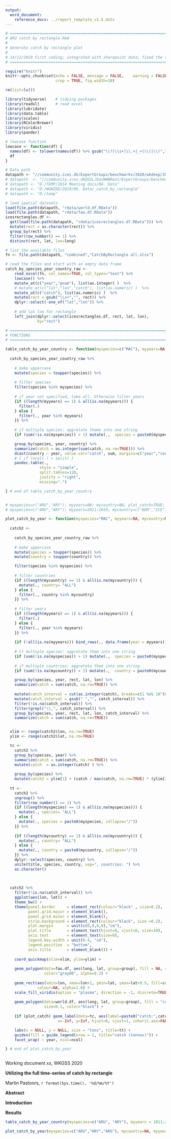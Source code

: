 ```yaml
---
output: 
  word_document:
    reference_docx: ../report_template_v1.5.dotx
---
```


```r

# =======================================================================================
# ARU catch by rectangle.Rmd
# 
# Generate catch by rectangle plot
#
# 14/11/2019 First coding; integrated with sharepoint data; fixed the rectangle positions; added selections
# =======================================================================================

require("knitr")
knitr::opts_chunk$set(echo = FALSE,	message = FALSE,	warning = FALSE,	comment = "",	
                      crop = TRUE, fig.width=10) 

rm(list=ls())

library(tidyverse)    # tidying packages
library(readxl)       # read excel
library(lubridate)
library(data.table)
library(scales)
library(RColorBrewer)
library(viridis)
library(pander)

# lowcase function
lowcase <- function(df) {
  names(df) <- tolower(names(df)) %>% gsub("\\?|\\s+|\\.+|_+|\\(|\\)","",.) 
  df
}

# Data path
datapath <- "//community.ices.dk/ExpertGroups/benchmarks/2020/wkdeep/2014 Meeting docs/06. Data"
# datapath  <- "//community.ices.dk@SSL/DavWWWRoot/ExpertGroups/benchmarks/2020/wkdeep/2014 Meeting docs/06. Data"
# datapath <- "D:/TEMP/2014 Meeting docs/06. Data"
# datapath <- "D:/WGWIDE/2019/06. Data/_catch_by_rectangle"
# datapath <- "D:/temp"

# load spatial datasets
load(file.path(datapath, "rdata/world.df.RData"))
load(file.path(datapath, "rdata/fao.df.RData"))
icesrectangles.df <-
  get(load(file.path(datapath, "rdata/icesrectangles.df.RData"))) %>% 
  mutate(rect = as.character(rect)) %>% 
  group_by(rect) %>% 
  filter(row_number() == 1) %>% 
  distinct(rect, lat, lon=long)

# list the available files
fn <- file.path(datapath, "combined","CatchByRectangle all.xlsx")

# read the files and start with an empty data frame
catch_by_species_year_country_raw <- 
    read_excel(fn, col_names=TRUE, col_types="text") %>% 
    lowcase() %>% 
    mutate_at(c("year","pnum"), list(as.integer) )  %>% 
    # mutate_at(c("lat","lon","catch"), list(as.numeric) )  %>%
    mutate_at(c("catch"), list(as.numeric) )  %>%
    mutate(rect = gsub("\\s+","", rect)) %>% 
    dplyr::select(-one_of("lat","lon")) %>% 
    
    # add lat lon for rectangle
    left_join(dplyr::select(icesrectangles.df, rect, lat, lon), 
              by="rect") 

# ================================================================================
# FUNCTIONS
# ================================================================================

table_catch_by_year_country <- function(myspecies=c("MAC"), myyears=NA) {
  
  catch_by_species_year_country_raw %>% 
    
    # make uppercase
    mutate(species = toupper(species)) %>% 
    
    # filter species
    filter(species %in% myspecies) %>% 
    
    # if year not specified, take all. Otherwise filter years
    {if ((length(myyears) == 1) & all(is.na(myyears))) {
      filter(.)
    } else {
      filter(., year %in% myyears)
    }} %>% 
    
    # if multiple species: aggretate theme into one string
    {if (sum(!is.na(myspecies)) > 1) mutate(.,  species = paste0(myspecies, collapse="/") ) else .} %>% 

    group_by(species, year, country) %>% 
    summarize(catch = as.integer(sum(catch, na.rm=TRUE))) %>% 
    dcast(country ~ year, value.var="catch", sum, margins=c("year","country")) %>% 
    # { if (ncol(.) > split) }
    pandoc.table(.,
               style = "simple",
               split.tables=120, 
               justify = "right",
               missing=".")

} # end of table_catch_by_year_country


# myspecies=c("ARU","ARY"); myyears=NA; mycountry=NA; plot_catch=TRUE; ncol=6
# myspecies=c("ARU","ARY"); myyears=2011:2019; mycountry=c("NOR","ICE"); plot_catch=TRUE; ncol=6

plot_catch_by_year <- function(myspecies="MAC", myyears=NA, mycountry=NA, plot_catch=TRUE, ncol=6) {
  
  catch2 <-
    
    catch_by_species_year_country_raw %>% 
    
    # make uppercase
    mutate(species = toupper(species)) %>% 
    mutate(country = toupper(country)) %>% 

    filter(species %in% myspecies) %>%
    
    # filter countries
    {if ((length(mycountry) == 1) & all(is.na(mycountry))) {
      mutate(., country= "ALL")
    } else {
      filter(., country %in% mycountry)
    }} %>% 
    
    # filter years
    {if ((length(myyears) == 1) & all(is.na(myyears))) {
      filter(.)
    } else {
      filter(., year %in% myyears)
    }} %>% 
    
    {if (!all(is.na(myyears))) bind_rows(., data.frame(year = myyears)) else (.) } %>% 
    
    # if multiple species: aggretate them into one string
    {if (sum(!is.na(myspecies)) > 1) mutate(.,  species = paste0(myspecies, collapse="/") ) else .} %>% 
    
    # if multiple countries: aggretate them into one string
    {if (sum(!is.na(mycountry)) > 1) mutate(.,  country = paste0(mycountry, collapse="/") ) else .} %>% 

    group_by(species, year, rect, lat, lon) %>% 
    summarize(catch = sum(catch, na.rm=TRUE)) %>% 
  
    mutate(catch_interval = cut(as.integer(catch), breaks=c(1 %o% 10^(0:12)), dig.lab=10 ) ) %>% 
    mutate(catch_interval = gsub(" ","", catch_interval)) %>% 
    filter(!is.na(catch_interval)) %>% 
    filter(grepl("\\,", catch_interval)) %>%   
    group_by(species, year, rect, lat, lon, catch_interval) %>% 
    summarize(catch = sum(catch, na.rm=TRUE))


  xlim <- range(catch2$lon, na.rm=TRUE)
  ylim <- range(catch2$lat, na.rm=TRUE)

  tc <-
    catch2 %>% 
    group_by(species, year) %>% 
    summarize(catch = sum(catch, na.rm=TRUE)) %>% 
    mutate(catch  = as.integer(catch) ) %>% 
    
    group_by(species) %>% 
    mutate(catch2 = ylim[1] + (catch / max(catch, na.rm=TRUE) * (ylim[2] - ylim[1])) )
  
  tt <- 
    catch2 %>% 
    ungroup() %>% 
    filter(row_number() == 1) %>% 
    {if ((length(myspecies) == 1) & all(is.na(myspecies))) {
      mutate(., species= "ALL")
    } else {
      mutate(., species = paste0(myspecies, collapse="/"))
    }} %>% 
    
    {if ((length(mycountry) == 1) & all(is.na(mycountry))) {
      mutate(., country= "ALL")
    } else {
      mutate(., country = paste0(mycountry, collapse="/"))
    }} %>% 
    dplyr::select(species, country) %>% 
    unite(title, species, country, sep=", countries: ") %>% 
    as.character()

  
  
  catch2 %>% 
    filter(!is.na(catch_interval)) %>% 
    ggplot(aes(lon, lat)) + 
    theme_bw() +
    theme(panel.border     = element_rect(colour="black" , size=0.2),
          panel.grid.major = element_blank(),
          panel.grid.minor = element_blank(),
          strip.background = element_rect(colour="black", size =0.2),
          plot.margin      = unit(c(0,0,0,0),"cm"),
          plot.title       = element_text(hjust=0, vjust=0, size=10),
          axis.text        = element_text(size=6),
          legend.key.width = unit(0.4, "cm"), 
          legend.position  = "bottom",
          axis.title       = element_blank()) +
    
    coord_quickmap(xlim=xlim, ylim=ylim) +
  
    geom_polygon(data=fao.df, aes(long, lat, group=group), fill = NA, size=0.2,
                 color="gray80", alpha=0.3) +
  
    geom_rect(aes(xmin=lon, xmax=lon+1, ymin=lat, ymax=lat+0.5, fill=catch_interval), 
              colour=NA, alpha=1.0) +
    scale_fill_viridis(option = "plasma", direction = -1, discrete=TRUE) +
  
    geom_polygon(data=world.df, aes(long, lat, group=group), fill = "cornsilk", 
                 size=0.1, color="black") +
    
    {if (plot_catch) geom_label(data=tc, aes(label=paste0("catch:",catch)), 
                       x=-Inf, y=Inf, hjust=0, vjust=1, inherit.aes=FALSE)  else .} +

    labs(x = NULL, y = NULL, size = "tons", title=tt) +
    guides(fill = guide_legend(nrow = 1, title="catch (tonnes)")) +
    facet_wrap( ~ year, ncol=ncol)

} # end of plot_catch_by_year



```
Working document xx, WKGSS 2020

**Utilizing the full time-series of catch by rectangle**

Martin Pastoors, `r format(Sys.time(), '%d/%m/%Y')`

**Abstract**

**Introduction**

**Results**

```r

table_catch_by_year_country(myspecies=c("ARU", "ARY"), myyears = 2011:2019)

```


```r

plot_catch_by_year(myspecies=c("ARU","ARY","ARG"), mycountry=NA, myyears = 2011:2019, plot_catch=T, ncol=4)

```


